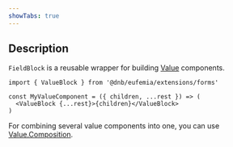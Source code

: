 ```yaml
---
showTabs: true
---
```


## Description

`FieldBlock` is a reusable wrapper for building [Value](/uilib/extensions/forms/Value) components.

```tsx
import { ValueBlock } from '@dnb/eufemia/extensions/forms'

const MyValueComponent = ({ children, ...rest }) => (
  <ValueBlock {...rest}>{children}</ValueBlock>
)
```

For combining several value components into one, you can use [Value.Composition](/uilib/extensions/forms/Value/Composition/).
